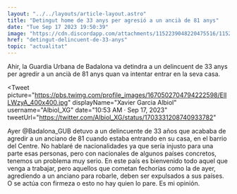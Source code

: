 ```yaml
---
layout: "../../layouts/article-layout.astro"
title: "Detingut home de 33 anys per agresió a un ancià de 81 anys"
date: "Tue Sep 17 2023 19:50:39"
image: "https://cdn.discordapp.com/attachments/1152239048220475516/1152932009740607568/badalona_centre.webp"
href: "detingut-delincuent-de-33-anys"
topic: "actualitat"
---
```


Ahir, la Guardia Urbana de Badalona va detindra a un delincuent de 33 anys per agredir a un ancià de 81 anys quan va intentar entrar en la seva casa.

<Tweet 
    picture="https://pbs.twimg.com/profile_images/1670502704794222598/ElILWzyA_400x400.jpg"
    displayName="Xavier Garcia Albiol"
    username="Albiol_XG"
    date="10:53 AM · Sep 17, 2023"
    tweetUrl="https://twitter.com/Albiol_XG/status/1703331208740933782"
>
Ayer 
@Badalona_GUB
 detuvo a un delincuente de 33 años que acababa de agredir a un anciano de 81 cuando estaba entrando en su casa, en el barrio del Centre. No hablaré de nacionalidades ya que sería injusto para una parte esas personas, pero con nacionales de algunos países concretos, tenemos un problema muy serio. En este país es bienvenido todo aquel que venga a trabajar, pero aquellos que cometan fechorías como la de ayer, agrediendo a un anciano para robarle, deben ser expulsados a sus países. O se actúa con firmeza o esto no hay quien lo pare. Es mi opinión.
</Tweet>

